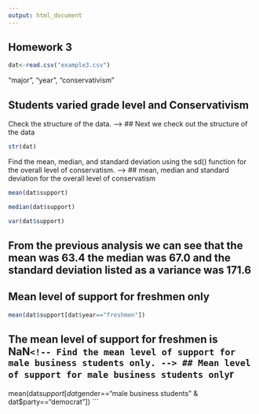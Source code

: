```yaml
---
output: html_document
---
```

## Homework 3

<!--
You can use the example3.Rmd or other files to find examples
of the codes you'll need to use to complete this assignment. I strongly
urge you to copy and paste relevant code that you know works from my
examples or instructions and then edit that code so you're working
with the appropriate variables for the homework.
-->

<!--
Set the working directory.
No Rchunk is needed to accomplish this.
-->

<!--
Read in the homework3.csv data. For each of the following steps you
should preface your R commands with some plain English explanation.
-->

```r
dat<-read.csv("example3.csv")
```
"major", "year", "conservativism"


## Students varied grade level and Conservativism

Check the structure of the data.
-->
## Next we check out the structure of the data

```r
str(dat)
```

Find the mean, median, and standard deviation using the sd() function
for the overall level of conservatism.
-->
## mean, median and standard deviation for the overall level of conservatism
```r
mean(dat$support)

median(dat$support)

var(dat$support)
```
## From the previous analysis we can see that the mean was 63.4 the median was 67.0 and the standard deviation listed as a variance was 171.6

<!--
Find the mean level of support for freshmen only.
-->

## Mean level of support for freshmen only

```r
mean(dat$support[dat$year=="freshmen"])
```
## The mean level of support for freshmen is NaN```
<!--
Find the mean level of support for male business students only.
-->
## Mean level of support for male business students only
```r
mean(dat$support[dat$gender=="male business students" & dat$party=="democrat"])
```
